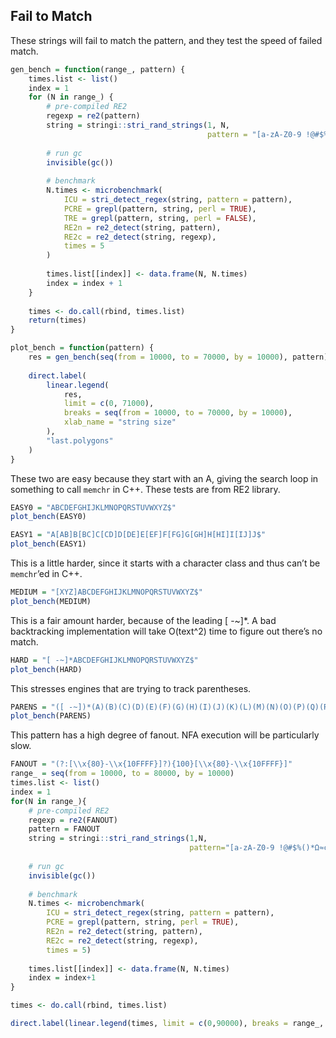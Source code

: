 
## Fail to Match

These strings will fail to match the pattern, and they test the speed of failed match.

```r
gen_bench = function(range_, pattern) {
    times.list <- list()
    index = 1
    for (N in range_) {
        # pre-compiled RE2
        regexp = re2(pattern)
        string = stringi::stri_rand_strings(1, N,
                                            pattern = "[a-zA-Z0-9 !@#$%()*Ω≈ç√∫˜µåœ∑†¨ˆ˙©ƒ]")
        
        # run gc
        invisible(gc())
        
        # benchmark
        N.times <- microbenchmark(
            ICU = stri_detect_regex(string, pattern = pattern),
            PCRE = grepl(pattern, string, perl = TRUE),
            TRE = grepl(pattern, string, perl = FALSE),
            RE2n = re2_detect(string, pattern),
            RE2c = re2_detect(string, regexp),
            times = 5
        )
        
        times.list[[index]] <- data.frame(N, N.times)
        index = index + 1
    }
    
    times <- do.call(rbind, times.list)
    return(times)
}

plot_bench = function(pattern) {
    res = gen_bench(seq(from = 10000, to = 70000, by = 10000), pattern)
    
    direct.label(
        linear.legend(
            res,
            limit = c(0, 71000),
            breaks = seq(from = 10000, to = 70000, by = 10000),
            xlab_name = "string size"
        ),
        "last.polygons"
    )
}
```

These two are easy because they start with an A,
giving the search loop in something to call `memchr` in C++. These tests are from RE2 library.

```r
EASY0 = "ABCDEFGHIJKLMNOPQRSTUVWXYZ$"
plot_bench(EASY0)

EASY1 = "A[AB]B[BC]C[CD]D[DE]E[EF]F[FG]G[GH]H[HI]I[IJ]J$"
plot_bench(EASY1)
```

This is a little harder, since it starts with a character class
and thus can't be `memchr`'ed in C++.

```r
MEDIUM = "[XYZ]ABCDEFGHIJKLMNOPQRSTUVWXYZ$"
plot_bench(MEDIUM)
```

This is a fair amount harder, because of the leading [ -~]*.
A bad backtracking implementation will take O(text^2) time to
figure out there's no match.

```r
HARD = "[ -~]*ABCDEFGHIJKLMNOPQRSTUVWXYZ$"
plot_bench(HARD)
```

This stresses engines that are trying to track parentheses.

```r
PARENS = "([ -~])*(A)(B)(C)(D)(E)(F)(G)(H)(I)(J)(K)(L)(M)(N)(O)(P)(Q)(R)(S)(T)(U)(V)(W)(X)(Y)(Z)$"
plot_bench(PARENS)
```

This pattern has a high degree of fanout.
NFA execution will be particularly slow.

```r
FANOUT = "(?:[\\x{80}-\\x{10FFFF}]?){100}[\\x{80}-\\x{10FFFF}]"
range_ = seq(from = 10000, to = 80000, by = 10000)
times.list <- list()
index = 1
for(N in range_){
    # pre-compiled RE2
    regexp = re2(FANOUT)
    pattern = FANOUT
    string = stringi::stri_rand_strings(1,N, 
                                        pattern="[a-zA-Z0-9 !@#$%()*Ω≈ç√∫˜µåœ∑†¨ˆ˙©ƒ]")
    
    # run gc
    invisible(gc())
    
    # benchmark
    N.times <- microbenchmark(
        ICU = stri_detect_regex(string, pattern = pattern),
        PCRE = grepl(pattern, string, perl = TRUE),
        RE2n = re2_detect(string, pattern),
        RE2c = re2_detect(string, regexp),
        times = 5)
    
    times.list[[index]] <- data.frame(N, N.times)
    index = index+1
}

times <- do.call(rbind, times.list)

direct.label(linear.legend(times, limit = c(0,90000), breaks = range_, xlab_name = "string size"), "last.polygons")
```
